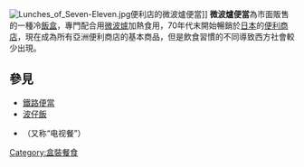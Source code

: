 {{NoteTA
|1=zh-cn:盒饭; zh-hk:飯盒; zh-tw:便當; zh-sg:盒饭; zh-hans:便当;
}}
[[File:Lunches_of_Seven-Eleven.jpg|thumb]]便利店的微波爐便當]]
'''微波爐便當'''為市面販售的一種冷[[飯盒|飯盒]]，專門配合用[[微波爐|微波爐]]加熱食用，70年代末開始暢銷於[[日本|日本]]的[[便利商店|便利商店]]，現在成為所有亞洲便利商店的基本商品，但是飲食習慣的不同導致西方社會較少出現。

== 參見 ==
{{Commonscat|Bento (food)|Bento (food)}}
* [[鐵路便當|鐵路便當]]
* [[波仔飯|波仔飯]]
* {{link-en|盒装便餐|Frozen meal}}（又称“电视餐”）

{{Food-stub}}

[[Category:盒裝餐食|Category:盒裝餐食]]